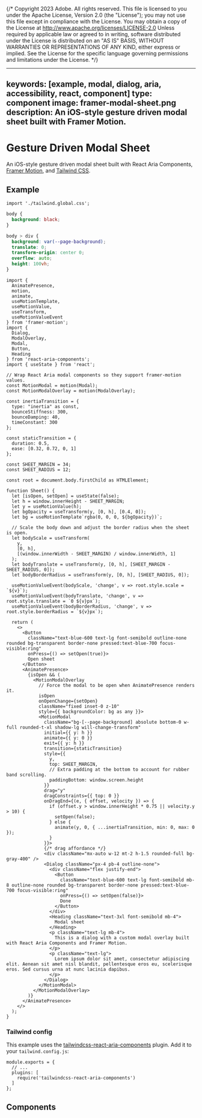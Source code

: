 {/* Copyright 2023 Adobe. All rights reserved.
This file is licensed to you under the Apache License, Version 2.0 (the "License");
you may not use this file except in compliance with the License. You may obtain a copy
of the License at http://www.apache.org/licenses/LICENSE-2.0
Unless required by applicable law or agreed to in writing, software distributed under
the License is distributed on an "AS IS" BASIS, WITHOUT WARRANTIES OR REPRESENTATIONS
OF ANY KIND, either express or implied. See the License for the specific language
governing permissions and limitations under the License. */}



---
keywords: [example, modal, dialog, aria, accessibility, react, component]
type: component
image: framer-modal-sheet.png
description: An iOS-style gesture driven modal sheet built with Framer Motion.
---

# Gesture Driven Modal Sheet

An iOS-style gesture driven modal sheet built with React Aria Components, [Framer Motion](https://www.framer.com/motion/), and [Tailwind CSS](https://tailwindcss.com/).

## Example

```tsx import
import './tailwind.global.css';
```

```css hidden
body {
  background: black;
}

body > div {
  background: var(--page-background);
  translate: 0;
  transform-origin: center 0;
  overflow: auto;
  height: 100vh;
}
```

```tsx example flip
import {
  AnimatePresence,
  motion,
  animate,
  useMotionTemplate,
  useMotionValue,
  useTransform,
  useMotionValueEvent
} from 'framer-motion';
import {
  Dialog,
  ModalOverlay,
  Modal,
  Button,
  Heading
} from 'react-aria-components';
import { useState } from 'react';

// Wrap React Aria modal components so they support framer-motion values.
const MotionModal = motion(Modal);
const MotionModalOverlay = motion(ModalOverlay);

const inertiaTransition = {
  type: "inertia" as const,
  bounceStiffness: 300,
  bounceDamping: 40,
  timeConstant: 300
};

const staticTransition = {
  duration: 0.5,
  ease: [0.32, 0.72, 0, 1]
};

const SHEET_MARGIN = 34;
const SHEET_RADIUS = 12;

const root = document.body.firstChild as HTMLElement;

function Sheet() {
  let [isOpen, setOpen] = useState(false);
  let h = window.innerHeight - SHEET_MARGIN;
  let y = useMotionValue(h);
  let bgOpacity = useTransform(y, [0, h], [0.4, 0]);
  let bg = useMotionTemplate`rgba(0, 0, 0, ${bgOpacity})`;

  // Scale the body down and adjust the border radius when the sheet is open.
  let bodyScale = useTransform(
    y,
    [0, h],
    [(window.innerWidth - SHEET_MARGIN) / window.innerWidth, 1]
  );
  let bodyTranslate = useTransform(y, [0, h], [SHEET_MARGIN - SHEET_RADIUS, 0]);
  let bodyBorderRadius = useTransform(y, [0, h], [SHEET_RADIUS, 0]);

  useMotionValueEvent(bodyScale, 'change', v => root.style.scale = `${v}`);
  useMotionValueEvent(bodyTranslate, 'change', v => root.style.translate = `0 ${v}px`);
  useMotionValueEvent(bodyBorderRadius, 'change', v => root.style.borderRadius = `${v}px`);

  return (
    <>
      <Button
        className="text-blue-600 text-lg font-semibold outline-none rounded bg-transparent border-none pressed:text-blue-700 focus-visible:ring"
        onPress={() => setOpen(true)}>
        Open sheet
      </Button>
      <AnimatePresence>
        {isOpen && (
          <MotionModalOverlay
            // Force the modal to be open when AnimatePresence renders it.
            isOpen
            onOpenChange={setOpen}
            className="fixed inset-0 z-10"
            style={{ backgroundColor: bg as any }}>
            <MotionModal
              className="bg-[--page-background] absolute bottom-0 w-full rounded-t-xl shadow-lg will-change-transform"
              initial={{ y: h }}
              animate={{ y: 0 }}
              exit={{ y: h }}
              transition={staticTransition}
              style={{
                y,
                top: SHEET_MARGIN,
                // Extra padding at the bottom to account for rubber band scrolling.
                paddingBottom: window.screen.height
              }}
              drag="y"
              dragConstraints={{ top: 0 }}
              onDragEnd={(e, { offset, velocity }) => {
                if (offset.y > window.innerHeight * 0.75 || velocity.y > 10) {
                  setOpen(false);
                } else {
                  animate(y, 0, { ...inertiaTransition, min: 0, max: 0 });
                }
              }}>
              {/* drag affordance */}
              <div className="mx-auto w-12 mt-2 h-1.5 rounded-full bg-gray-400" />
              <Dialog className="px-4 pb-4 outline-none">
                <div className="flex justify-end">
                  <Button
                    className="text-blue-600 text-lg font-semibold mb-8 outline-none rounded bg-transparent border-none pressed:text-blue-700 focus-visible:ring"
                    onPress={() => setOpen(false)}>
                    Done
                  </Button>
                </div>
                <Heading className="text-3xl font-semibold mb-4">
                  Modal sheet
                </Heading>
                <p className="text-lg mb-4">
                  This is a dialog with a custom modal overlay built with React Aria Components and Framer Motion.
                </p>
                <p className="text-lg">
                  Lorem ipsum dolor sit amet, consectetur adipiscing elit. Aenean sit amet nisl blandit, pellentesque eros eu, scelerisque eros. Sed cursus urna at nunc lacinia dapibus.
                </p>
              </Dialog>
            </MotionModal>
          </MotionModalOverlay>
        )}
      </AnimatePresence>
    </>
  );
}
```

### Tailwind config

This example uses the [tailwindcss-react-aria-components](../styling.html#plugin) plugin. Add it to your `tailwind.config.js`:

```tsx
module.exports = {
  // ...
  plugins: [
    require('tailwindcss-react-aria-components')
  ]
};
```

## Components

<section className={styles.cardGroup} data-size="small">

<ExampleCard
  url="../Dialog.html"
  title="Dialog"
  description="A dialog is an overlay shown above other content in an application.">
  <Dialog />
</ExampleCard>

<ExampleCard
  url="../Button.html"
  title="Button"
  description="A button allows a user to perform an action.">
  <Button />
</ExampleCard>

</section>

